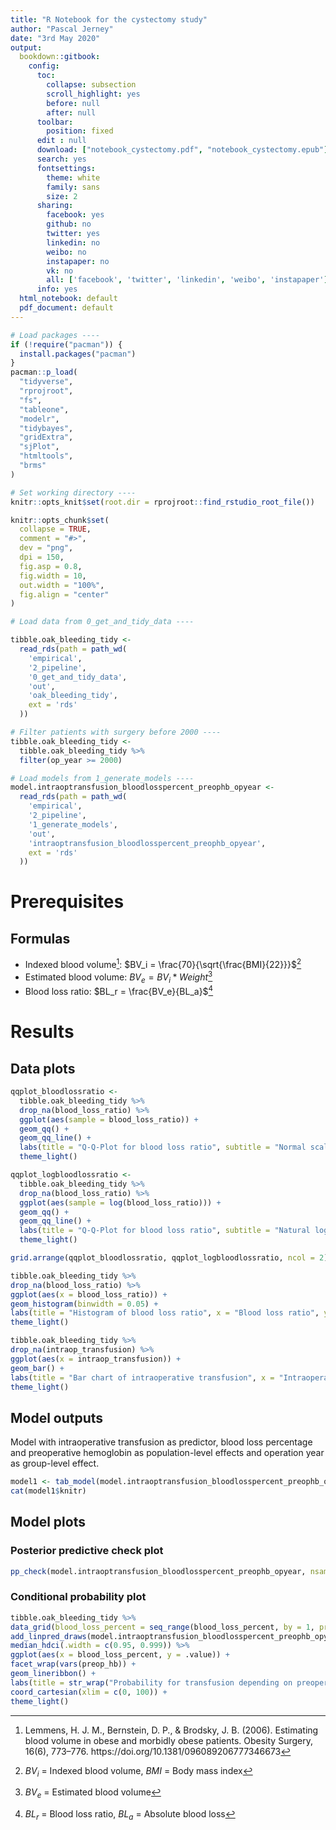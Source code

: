 ```yaml
---
title: "R Notebook for the cystectomy study"
author: "Pascal Jerney"
date: "3rd May 2020"
output:
  bookdown::gitbook:
    config:
      toc:
        collapse: subsection
        scroll_highlight: yes
        before: null
        after: null
      toolbar:
        position: fixed
      edit : null
      download: ["notebook_cystectomy.pdf", "notebook_cystectomy.epub"]
      search: yes
      fontsettings:
        theme: white
        family: sans
        size: 2
      sharing:
        facebook: yes
        github: no
        twitter: yes
        linkedin: no
        weibo: no
        instapaper: no
        vk: no
        all: ['facebook', 'twitter', 'linkedin', 'weibo', 'instapaper']
      info: yes
  html_notebook: default
  pdf_document: default
---
```


```r
# Load packages ----
if (!require("pacman")) {
  install.packages("pacman")
}
pacman::p_load(
  "tidyverse",
  "rprojroot",
  "fs",
  "tableone",
  "modelr",
  "tidybayes",
  "gridExtra",
  "sjPlot",
  "htmltools",
  "brms"
)

# Set working directory ----
knitr::opts_knit$set(root.dir = rprojroot::find_rstudio_root_file())

knitr::opts_chunk$set(
  collapse = TRUE,
  comment = "#>",
  dev = "png",
  dpi = 150,
  fig.asp = 0.8,
  fig.width = 10,
  out.width = "100%",
  fig.align = "center"
)

```

```r
# Load data from 0_get_and_tidy_data ----

tibble.oak_bleeding_tidy <-
  read_rds(path = path_wd(
    'empirical',
    '2_pipeline',
    '0_get_and_tidy_data',
    'out',
    'oak_bleeding_tidy',
    ext = 'rds'
  ))

# Filter patients with surgery before 2000 ----
tibble.oak_bleeding_tidy <-
  tibble.oak_bleeding_tidy %>%
  filter(op_year >= 2000)

# Load models from 1_generate_models ----
model.intraoptransfusion_bloodlosspercent_preophb_opyear <-
  read_rds(path = path_wd(
    'empirical',
    '2_pipeline',
    '1_generate_models',
    'out',
    'intraoptransfusion_bloodlosspercent_preophb_opyear',
    ext = 'rds'
  ))
```

# Prerequisites

## Formulas

  - Indexed blood volume^[Lemmens, H. J. M., Bernstein, D. P., & Brodsky, J. B. (2006). Estimating blood volume in obese and morbidly obese patients. Obesity Surgery, 16(6), 773–776. https://doi.org/10.1381/096089206777346673]: $BV_i = \frac{70}{\sqrt{\frac{BMI}{22}}}$^[$BV_i$ = Indexed blood volume, $BMI$ = Body mass index]
  - Estimated blood volume: $BV_e = BV_i * Weight$^[$BV_e$ = Estimated blood volume]
  - Blood loss ratio: $BL_r = \frac{BV_e}{BL_a}$^[$BL_r$ = Blood loss ratio, $BL_a$ = Absolute blood loss]

# Results

## Data plots

```r
qqplot_bloodlossratio <-
  tibble.oak_bleeding_tidy %>%
  drop_na(blood_loss_ratio) %>%
  ggplot(aes(sample = blood_loss_ratio)) +
  geom_qq() +
  geom_qq_line() +
  labs(title = "Q-Q-Plot for blood loss ratio", subtitle = "Normal scale", x = "Theoretical quantiles", y = "Sample quantiles") +
  theme_light()

qqplot_logbloodlossratio <-
  tibble.oak_bleeding_tidy %>%
  drop_na(blood_loss_ratio) %>%
  ggplot(aes(sample = log(blood_loss_ratio))) +
  geom_qq() +
  geom_qq_line() +
  labs(title = "Q-Q-Plot for blood loss ratio", subtitle = "Natural logarithm scale", x = "Theoretical quantiles", y = "Sample quantiles") +
  theme_light()

grid.arrange(qqplot_bloodlossratio, qqplot_logbloodlossratio, ncol = 2)

tibble.oak_bleeding_tidy %>%
drop_na(blood_loss_ratio) %>%
ggplot(aes(x = blood_loss_ratio)) +
geom_histogram(binwidth = 0.05) +
labs(title = "Histogram of blood loss ratio", x = "Blood loss ratio", y = "Count") +
theme_light()

tibble.oak_bleeding_tidy %>%
drop_na(intraop_transfusion) %>%
ggplot(aes(x = intraop_transfusion)) +
geom_bar() +
labs(title = "Bar chart of intraoperative transfusion", x = "Intraoperative transfusion", y = "Count") +
theme_light()
```

## Model outputs

Model with intraoperative transfusion as predictor, blood loss percentage and preoperative hemoglobin as population-level effects and operation year as group-level effect.

```r
model1 <- tab_model(model.intraoptransfusion_bloodlosspercent_preophb_opyear, rm.terms = c("Intercept"), pred.labels = c(blood_loss_percent = "Percent blood loss", preop_hb = "Preoperative hemoglobin"), dv.labels = c("Intraoperative transfusion"), show.ci = 0.999, use.viewer = FALSE)
cat(model1$knitr)
```

## Model plots

### Posterior predictive check plot
```r
pp_check(model.intraoptransfusion_bloodlosspercent_preophb_opyear, nsamples = 10)
```

### Conditional probability plot
```r
tibble.oak_bleeding_tidy %>%
data_grid(blood_loss_percent = seq_range(blood_loss_percent, by = 1, pretty = TRUE), preop_hb = seq_range(preop_hb, by = 20, pretty = TRUE)) %>%
add_linpred_draws(model.intraoptransfusion_bloodlosspercent_preophb_opyear, re_formula = NA) %>%
median_hdci(.width = c(0.95, 0.999)) %>%
ggplot(aes(x = blood_loss_percent, y = .value)) +
facet_wrap(vars(preop_hb)) +
geom_lineribbon() +
labs(title = str_wrap("Probability for transfusion depending on preoperative hemoglobin and blood loss percentage", 100), subtitle = "Preoperative Hb", x = "Blood loss ratio", y = "Probability for transfusion") +
coord_cartesian(xlim = c(0, 100)) +
theme_light()
```